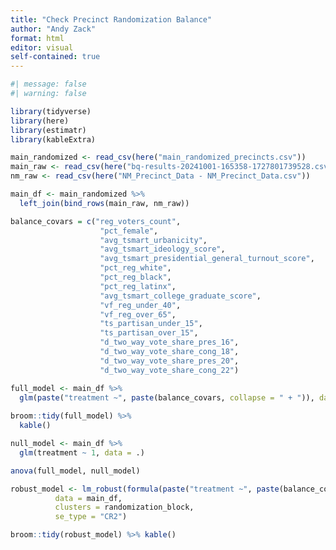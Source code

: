 ```yaml
---
title: "Check Precinct Randomization Balance"
author: "Andy Zack"
format: html
editor: visual
self-contained: true
---
```


```r
#| message: false
#| warning: false

library(tidyverse)
library(here)
library(estimatr)
library(kableExtra)

main_randomized <- read_csv(here("main_randomized_precincts.csv"))
main_raw <- read_csv(here("bq-results-20241001-165358-1727801739528.csv"))
nm_raw <- read_csv(here("NM_Precinct_Data - NM_Precinct_Data.csv"))

main_df <- main_randomized %>%
  left_join(bind_rows(main_raw, nm_raw))
```

```r
balance_covars = c("reg_voters_count",
                    "pct_female",
                    "avg_tsmart_urbanicity",
                    "avg_tsmart_ideology_score",
                    "avg_tsmart_presidential_general_turnout_score",
                    "pct_reg_white",
                    "pct_reg_black",
                    "pct_reg_latinx",
                    "avg_tsmart_college_graduate_score",
                    "vf_reg_under_40",
                    "vf_reg_over_65",
                    "ts_partisan_under_15",
                    "ts_partisan_over_15",
                    "d_two_way_vote_share_pres_16",
                    "d_two_way_vote_share_cong_18",
                    "d_two_way_vote_share_pres_20",
                    "d_two_way_vote_share_cong_22")

full_model <- main_df %>%
  glm(paste("treatment ~", paste(balance_covars, collapse = " + ")), data = .)
 
broom::tidy(full_model) %>%
  kable()

null_model <- main_df %>%
  glm(treatment ~ 1, data = .)

anova(full_model, null_model)

robust_model <- lm_robust(formula(paste("treatment ~", paste(balance_covars, collapse = " + "))),
          data = main_df,
          clusters = randomization_block,
          se_type = "CR2")

broom::tidy(robust_model) %>% kable()
```
